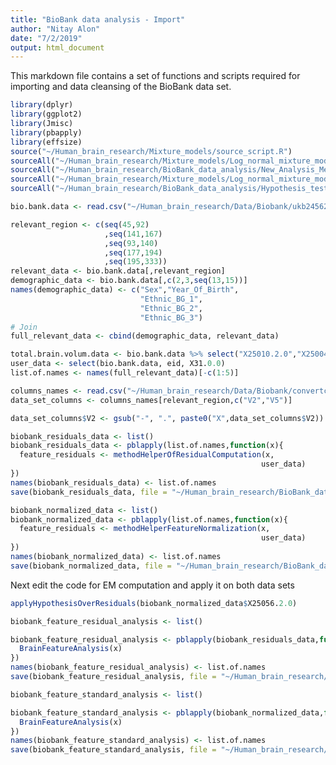 ```yaml
---
title: "BioBank data analysis - Import"
author: "Nitay Alon"
date: "7/2/2019"
output: html_document
---
```


This markdown file contains a set of functions and scripts required for importing and data cleansing of the BioBank data set.
```r
library(dplyr)
library(ggplot2)
library(Jmisc)
library(pbapply)
library(effsize)
source("~/Human_brain_research/Mixture_models/source_script.R")
sourceAll("~/Human_brain_research/Mixture_models/Log_normal_mixture_model/Grid_Search/llk_computation/")
sourceAll("~/Human_brain_research/BioBank_data_analysis/New_Analysis_Method/Residuals_analysis_methods/")
sourceAll("~/Human_brain_research/Mixture_models/Log_normal_mixture_model/Grid_Search/llk_computation/")
sourceAll("~/Human_brain_research/BioBank_data_analysis/Hypothesis_testing_methods/")
```

```r
bio.bank.data <- read.csv("~/Human_brain_research/Data/Biobank/ukb24562.csv",header = T, stringsAsFactors = F)
```

```r
relevant_region <- c(seq(45,92)
                     ,seq(141,167)
                     ,seq(93,140)
                     ,seq(177,194)
                     ,seq(195,333))
relevant_data <- bio.bank.data[,relevant_region]
demographic_data <- bio.bank.data[,c(2,3,seq(13,15))]
names(demographic_data) <- c("Sex","Year_Of_Birth",
                             "Ethnic_BG_1",
                             "Ethnic_BG_2",
                             "Ethnic_BG_3")
# Join
full_relevant_data <- cbind(demographic_data, relevant_data)
```

```r
total.brain.volum.data <- bio.bank.data %>% select("X25010.2.0","X25004.2.0")
user_data <- select(bio.bank.data, eid, X31.0.0)
list.of.names <- names(full_relevant_data)[-c(1:5)]
```


```r
columns_names <- read.csv("~/Human_brain_research/Data/Biobank/convertcsv.csv", header = F, stringsAsFactors = F)
data_set_columns <- columns_names[relevant_region,c("V2","V5")]
```

```r
data_set_columns$V2 <- gsub("-", ".", paste0("X",data_set_columns$V2))
```


```r
biobank_residuals_data <- list()
biobank_residuals_data <- pblapply(list.of.names,function(x){
  feature_residuals <- methodHelperOfResidualComputation(x,
                                                        user_data)
})
names(biobank_residuals_data) <- list.of.names
save(biobank_residuals_data, file = "~/Human_brain_research/BioBank_data_analysis/Final_data_for_analysis/BioBank_residual_data.RData")
```

```r
biobank_normalized_data <- list()
biobank_normalized_data <- pblapply(list.of.names,function(x){
  feature_residuals <- methodHelperFeatureNormalization(x,
                                                        user_data)
})
names(biobank_normalized_data) <- list.of.names
save(biobank_normalized_data, file = "~/Human_brain_research/BioBank_data_analysis/Final_data_for_analysis/BioBank_standardized_data.RData")
```

Next edit the code for EM computation and apply it on both data sets

```r
applyHypothesisOverResiduals(biobank_normalized_data$X25056.2.0)
```

```r
biobank_feature_residual_analysis <- list()

biobank_feature_residual_analysis <- pblapply(biobank_residuals_data,function(x){
  BrainFeatureAnalysis(x)
})
names(biobank_feature_residual_analysis) <- list.of.names
save(biobank_feature_residual_analysis, file = "~/Human_brain_research/BioBank_data_analysis/Final_data_for_analysis/biobank_feature_residual_analysis.RData")
```

```r
biobank_feature_standard_analysis <- list()

biobank_feature_standard_analysis <- pblapply(biobank_normalized_data,function(x){
  BrainFeatureAnalysis(x)
})
names(biobank_feature_standard_analysis) <- list.of.names
save(biobank_feature_standard_analysis, file = "~/Human_brain_research/BioBank_data_analysis/Final_data_for_analysis/biobank_feature_standard_analysis.RData")

```
